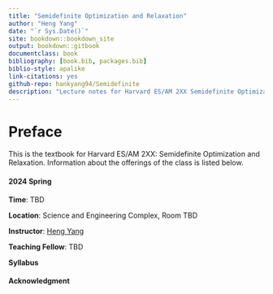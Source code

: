 ```yaml
--- 
title: "Semidefinite Optimization and Relaxation"
author: "Heng Yang"
date: "`r Sys.Date()`"
site: bookdown::bookdown_site
output: bookdown::gitbook
documentclass: book
bibliography: [book.bib, packages.bib]
biblio-style: apalike
link-citations: yes
github-repo: hankyang94/Semidefinite
description: "Lecture notes for Harvard ES/AM 2XX Semidefinite Optimization and Relaxation."
---
```


# Preface {-}

This is the textbook for Harvard ES/AM 2XX: Semidefinite Optimization and Relaxation. Information about the offerings of the class is listed below.

#### 2024 Spring {-}

**Time**: TBD

**Location**: Science and Engineering Complex, Room TBD

**Instructor**: [Heng Yang](https://hankyang.seas.harvard.edu/)

**Teaching Fellow**: TBD

**Syllabus**


#### Acknowledgment {-}
